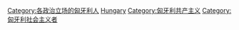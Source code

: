[[Category:各政治立场的匈牙利人|Category:各政治立场的匈牙利人]]
[[Category:各國共產主義者|Hungary]]
[[Category:匈牙利共产主义|Category:匈牙利共产主义]]
[[Category:匈牙利社会主义者|Category:匈牙利社会主义者]]